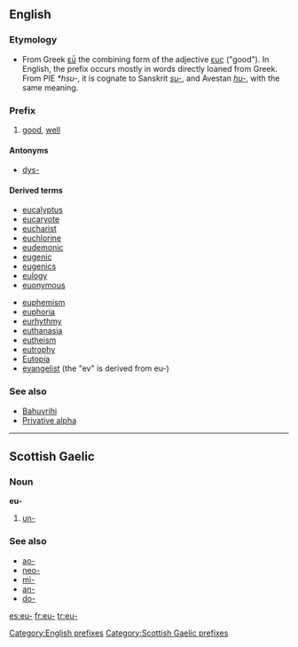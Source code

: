==English==

===Etymology===
*From Greek [[εὖ]] the combining form of the adjective [[ευς]] ("good"). In English, the prefix occurs mostly in words directly loaned from Greek. From PIE ''*hsu-'', it is cognate to Sanskrit ''[[su-]]'', and Avestan ''[[hu-]]'', with the same meaning. 

===Prefix===
{{infl|en|prefix|cat=prefixes}}

# [[good]], [[well]]

====Antonyms====
*[[dys-]]

====Derived terms====
{{rel-top|terms that begin with ''eu-''}}
*[[eucalyptus]]
*[[eucaryote]]
*[[eucharist]]
*[[euchlorine]]
*[[eudemonic]]
*[[eugenic]]
*[[eugenics]]
*[[eulogy]]
*[[euonymous]]
{{rel-mid}}
*[[euphemism]]
*[[euphoria]]
*[[eurhythmy]]
*[[euthanasia]]
*[[eutheism]]
*[[eutrophy]] 
*[[Eutopia]]
*[[evangelist]] (the "ev" is derived from eu-)
{{rel-bottom}}

===See also===
*[[Bahuvrihi]]
*[[Privative alpha]]

[[Category:English prefixes]]

----

==Scottish Gaelic==

===Noun===
'''eu-'''

# [[un-]]

===See also===
*[[ao-]]
*[[neo-]]
*[[mì-]]
*[[an-]]
*[[do-]]

[[Category:Scottish Gaelic prefixes]]

[[es:eu-]]
[[fr:eu-]]
[[tr:eu-]]